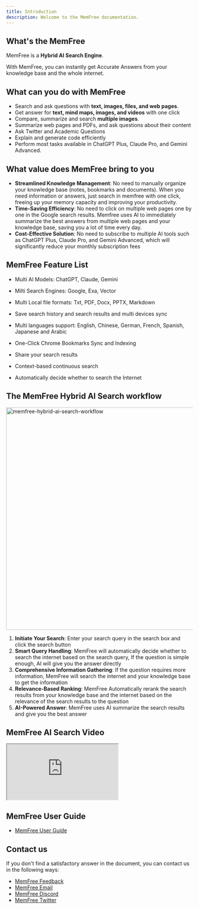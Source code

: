 ```yaml
---
title: Introduction
description: Welcome to the MemFree documentation.
---
```


## What's the MemFree

MemFree is a <b>Hybrid AI Search Engine</b>.

With MemFree, you can instantly get Accurate Answers from your knowledge base and the whole internet.

## What can you do with MemFree

-   Search and ask questions with **text, images, files, and web pages**.
-   Get answer for **text, mind maps, images, and videos** with one click
-   Compare, summarize and search **multiple images**.
-   Summarize web pages and PDFs, and ask questions about their content
-   Ask Twitter and Academic Questions
-   Explain and generate code efficiently
-   Perform most tasks available in ChatGPT Plus, Claude Pro, and Gemini Advanced.

## What value does MemFree bring to you

-   **Streamlined Knowledge Management**: No need to manually organize your knowledge base (notes, bookmarks and documents). When you need information or answers, just search in memfree with one click, freeing up your memory capacity and improving your productivity.
-   **Time-Saving Efficiency**: No need to click on multiple web pages one by one in the Google search results. Memfree uses AI to immediately summarize the best answers from multiple web pages and your knowledge base, saving you a lot of time every day.
-   **Cost-Effective Solution**: No need to subscribe to multiple AI tools such as ChatGPT Plus, Claude Pro, and Gemini Advanced, which will significantly reduce your monthly subscription fees

## MemFree Feature List

-   Multi AI Models: ChatGPT, Claude, Gemini

-   Milti Search Engines: Google, Exa, Vector

-   Multi Local file formats: Txt, PDF, Docx, PPTX, Markdown

-   Save search history and search results and multi devices sync

-   Multi languages support: English, Chinese, German, French, Spanish, Japanese and Arabic

-   One-Click Chrome Bookmarks Sync and Indexing

-   Share your search results

-   Context-based continuous search

-   Automatically decide whether to search the Internet

## The MemFree Hybrid AI Search workflow

<Image
    className="mt-4 overflow-hidden rounded-lg border"
    width="800"
    height="600"
    src="/memfree-hybrid-ai-search.webp"
    alt="memfree-hybrid-ai-search-workflow"
/>

1.  **Initiate Your Search**: Enter your search query in the search box and click the search button
2.  **Smart Query Handling**: MemFree will automatically decide whether to search the internet based on the search query, If the question is simple enough, AI will give you the answer directly
3.  **Comprehensive Information Gathering**: If the question requires more information, MemFree will search the internet and your knowledge base to get the information
4.  **Relevance-Based Ranking**: MemFree Automatically rerank the search results from your knowledge base and the internet based on the relevance of the search results to the question
5.  **AI-Powered Answer**: MemFree uses AI summarize the search results and give you the best answer

## MemFree AI Search Video

<iframe
    className="mt-6 aspect-video w-full"
    src="https://www.youtube.com/embed/So_4pb3ynVk"
    title="MemFree: Hybrid AI Search Engine"
    allow="accelerometer; autoplay; clipboard-write; encrypted-media; gyroscope; picture-in-picture; web-share; fullscreen"
    referrerPolicy="strict-origin-when-cross-origin"
    allowFullScreen
></iframe>

## MemFree User Guide

-   [MemFree User Guide](/docs/memfree-user-guide)

## Contact us

If you don't find a satisfactory answer in the document, you can contact us in the following ways:

-   [MemFree Feedback](https://feedback.memfree.me/)
-   [MemFree Email](mailto:support@memfrre.me)
-   [MemFree Discord](https://discord.com/invite/7QqyMSTaRq)
-   [MemFree Twitter](https://x.com/ahaapple2023)
